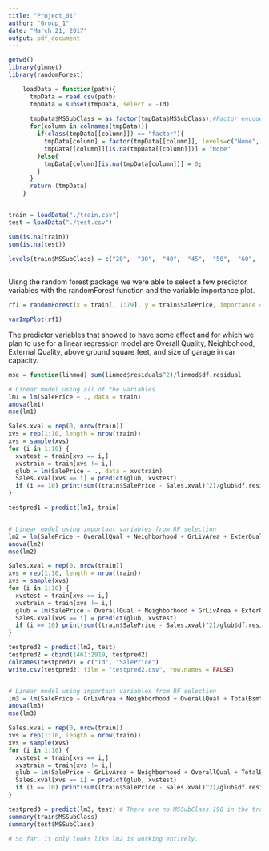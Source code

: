 ```yaml
---
title: "Project_01"
author: "Group_1"
date: "March 21, 2017"
output: pdf_document
---
```


```r
getwd()
library(glmnet)
library(randomForest)
```

```r
    loadData = function(path){
      tmpData = read.csv(path)
      tmpData = subset(tmpData, select = -Id)
      
      tmpData$MSSubClass = as.factor(tmpData$MSSubClass);#Factor encoded as a numeric value
      for(column in colnames(tmpData)){
        if(class(tmpData[[column]]) == "factor"){
          tmpData[column] = factor(tmpData[[column]], levels=c("None", levels(tmpData[[column]])))
          tmpData[[column]][is.na(tmpData[[column]])] = "None"
        }else{
          tmpData[column][is.na(tmpData[column])] = 0;
        }
      }
      return (tmpData)
    }


train = loadData("./train.csv")
test = loadData("./test.csv")

sum(is.na(train))
sum(is.na(test))
    
levels(train$MSSubClass) = c("20",  "30",  "40",  "45",  "50",  "60",  "70",  "75",  "80",  "85",  "90",  "120", "150", "160", "180", "190")
    
```

Uisng the random forest package we were able to select a few predictor variables with the randomForest function and the variable importance plot. 

```r
rf1 = randomForest(x = train[, 1:79], y = train$SalePrice, importance = TRUE, data = train)

varImpPlot(rf1)
```

The predictor variables that showed to have some effect and for which we plan to use for a linear regression model are Overall Quality, Neighbohood, External Quality, above ground square feet, and size of garage in car capacity.

```r
mse = function(linmod) sum(linmod$residuals^2)/linmod$df.residual

# Linear model using all of the variables
lm1 = lm(SalePrice ~ ., data = train)
anova(lm1)
mse(lm1)

Sales.xval = rep(0, nrow(train))
xvs = rep(1:10, length = nrow(train))
xvs = sample(xvs)
for (i in 1:10) {
  xvstest = train[xvs == i,]
  xvstrain = train[xvs != i,]
  glub = lm(SalePrice ~ ., data = xvstrain)
  Sales.xval[xvs == i] = predict(glub, xvstest)
  if (i == 10) print(sum((train$SalePrice - Sales.xval)^2)/glub$df.residual)
}

testpred1 = predict(lm1, train)


# Linear model using important variables from RF selection
lm2 = lm(SalePrice ~ OverallQual + Neighborhood + GrLivArea + ExterQual + GarageCars, data = train)
anova(lm2)
mse(lm2)

Sales.xval = rep(0, nrow(train))
xvs = rep(1:10, length = nrow(train))
xvs = sample(xvs)
for (i in 1:10) {
  xvstest = train[xvs == i,]
  xvstrain = train[xvs != i,]
  glub = lm(SalePrice ~ OverallQual + Neighborhood + GrLivArea + ExterQual + GarageCars, data = xvstrain)
  Sales.xval[xvs == i] = predict(glub, xvstest)
  if (i == 10) print(sum((train$SalePrice - Sales.xval)^2)/glub$df.residual)
}

testpred2 = predict(lm2, test)
testpred2 = cbind(1461:2919, testpred2)
colnames(testpred2) = c("Id", "SalePrice")
write.csv(testpred2, file = "testpred2.csv", row.names = FALSE)


# Linear model using important variables from RF selection
lm3 = lm(SalePrice ~ GrLivArea + Neighborhood + OverallQual + TotalBsmtSF + MSSubClass, data = train)
anova(lm3)
mse(lm3)

Sales.xval = rep(0, nrow(train))
xvs = rep(1:10, length = nrow(train))
xvs = sample(xvs)
for (i in 1:10) {
  xvstest = train[xvs == i,]
  xvstrain = train[xvs != i,]
  glub = lm(SalePrice ~ GrLivArea + Neighborhood + OverallQual + TotalBsmtSF + MSSubClass, data = xvstrain)
  Sales.xval[xvs == i] = predict(glub, xvstest)
  if (i == 10) print(sum((train$SalePrice - Sales.xval)^2)/glub$df.residual)
}

testpred3 = predict(lm3, test) # There are no MSSubClass 190 in the training data, but there are 31 in the testing data. The linear model doesn't know how to handle these observations. ???
summary(train$MSSubClass)
summary(test$MSSubClass)

# So far, it only looks like lm2 is working entirely.
```

